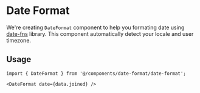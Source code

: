 # Date Format

We're creating `DateFormat` component to help you formating date using [date-fns](https://date-fns.org/) library. This component automatically detect your locale and user timezone.

## Usage

```tsx
import { DateFormat } from '@/components/date-format/date-format';
```

```tsx
<DateFormat date={data.joined} />
```
